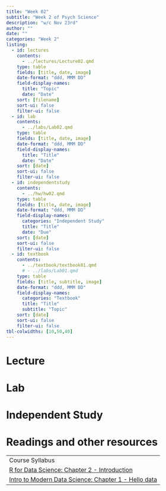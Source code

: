 ```yaml
---
title: "Week 02"
subtitle: "Week 2 of Psych Science"
description: "w/c Nov 23rd"
author: ""
date: ""
categories: "Week 2"
listing:
  - id: lectures
    contents:
      - ../lectures/Lecture02.qmd
    type: table
    fields: [title, date, image]
    date-format: "ddd, MMM DD"
    field-display-names:
      title: "Topic"
      date: "Date"
    sort: [filename]
    sort-ui: false
    filter-ui: false
  - id: lab
    contents:
      - ../labs/Lab02.qmd
    type: table
    fields: [title, date, image]
    date-format: "ddd, MMM DD"
    field-display-names:
      title: "Title"
      date: "Date"
    sort: [date]
    sort-ui: false
    filter-ui: false  
  - id: independentstudy
    contents:
      - ../hw/hw02.qmd
    type: table
    fields: [title, date, image]
    date-format: "ddd, MMM DD"
    field-display-names:
      categories: "Independent Study"
      title: "Title"
      date: "Due"
    sort: [date]
    sort-ui: false
    filter-ui: false
  - id: textbook
    contents:
      - ../textbook/textbook01.qmd
      # - ../labs/Lab01.qmd
    type: table
    fields: [title, subtitle, image]
    date-format: "ddd, MMM DD"
    field-display-names:
      categories: "Textbook"
      title: "Title"
      subtitle: "Topic"
    sort: [date]
    sort-ui: false
    filter-ui: false
tbl-colwidths: [10,50,40]
---
```


# Lecture

::: {#lectures}
:::

# Lab

::: {#lab}
:::

# Independent Study

::: {#independentstudy}
:::

# Readings and other resources

|                                                                                                           |
|-----------------------------------------------------------------------------------------------------------|
| Course Syllabus                                                                                           |
| [R for Data Science: Chapter 2 - Introduction](https://r4ds.had.co.nz/explore-intro.html)                 |
| [Intro to Modern Data Science: Chapter 1 - Hello data](https://openintro-ims.netlify.app/data-hello.html) |
